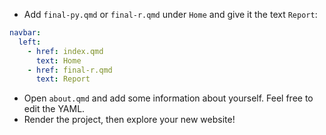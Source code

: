 * Add `final-py.qmd` or `final-r.qmd` under `Home` and give it the text `Report`:

```.yaml
navbar:
  left:
    - href: index.qmd
      text: Home
    - href: final-r.qmd
      text: Report
```

* Open `about.qmd` and add some information about yourself. Feel free to edit the YAML.
* Render the project, then explore your new website!
  